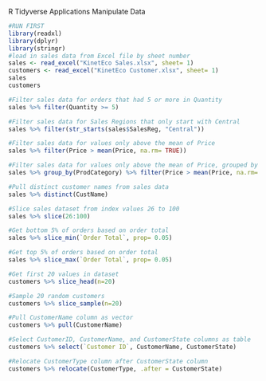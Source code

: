 R Tidyverse Applications
Manipulate Data

```r
#RUN FIRST
library(readxl)
library(dplyr)
library(stringr)
#load in sales data from Excel file by sheet number
sales <- read_excel("KinetEco Sales.xlsx", sheet= 1)
customers <- read_excel("KinetEco Customer.xlsx", sheet= 1)
sales
customers
```

```r
#Filter sales data for orders that had 5 or more in Quantity
sales %>% filter(Quantity >= 5)
```

```r
#Filter sales data for Sales Regions that only start with Central
sales %>% filter(str_starts(sales$SalesReg, "Central")) 
```

```r
#Filter sales data for values only above the mean of Price
sales %>% filter(Price > mean(Price, na.rm= TRUE))  
```

```r
#Filter sales data for values only above the mean of Price, grouped by Product Category
sales %>% group_by(ProdCategory) %>% filter(Price > mean(Price, na.rm= TRUE))  
```

```r
#Pull distinct customer names from sales data
sales %>% distinct(CustName)
```

```r
#Slice sales dataset from index values 26 to 100
sales %>% slice(26:100)
```

```r
#Get bottom 5% of orders based on order total
sales %>% slice_min(`Order Total`, prop= 0.05)
```

```r
#Get top 5% of orders based on order total
sales %>% slice_max(`Order Total`, prop= 0.05)
```

```r
#Get first 20 values in dataset
customers %>% slice_head(n=20)
```

```r
#Sample 20 random customers
customers %>% slice_sample(n=20)
```

```r
#Pull CustomerName column as vector
customers %>% pull(CustomerName)
```

```r
#Select CustomerID, CustomerName, and CustomerState columns as table
customers %>% select(`Customer ID`, CustomerName, CustomerState)
```

```r
#Relocate CustomerType column after CustomerState column
customers %>% relocate(CustomerType, .after = CustomerState)
```

